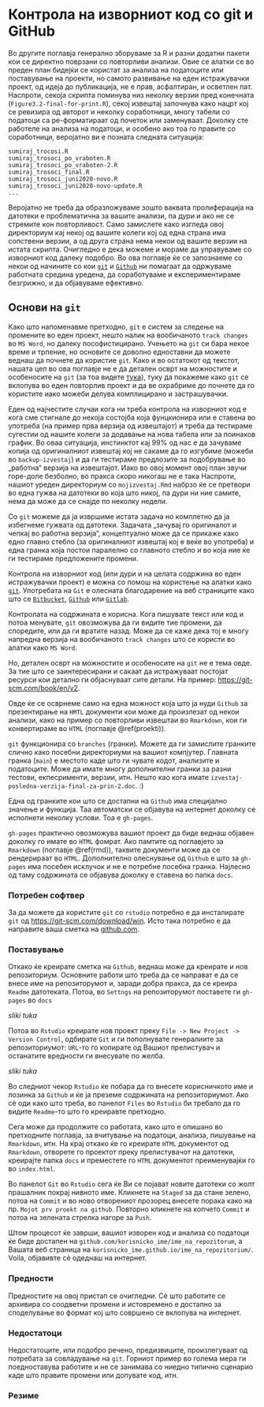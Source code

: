 # Контрола на изворниот код со git и GitHub {#git}

Во другите поглавја генерално зборуваме за R и разни додатни пакети кои се директно поврзани со повторливи анализи. Овие се алатки се во преден план бидејќи се користат за анализа на податоците или поставување на проекти, но самото развивање на еден истражувачки проект, од идеја до публикација, не е прав, асфалтиран, и осветлен пат. Наспроти, секоја скрипта поминува низ неколку верзии пред конечната (`Figure3.2-final-for-print.R`), секој извештај започнува како нацрт кој се ревизира од авторот и неколку соработници, многу табели со податоци са ре-форматираат од почеток или заменуваат. Доколку сте работеле на анализа на податоци, и особено ако тоа го правите со соработници, веројатно ви е позната следната ситуација:

```
sumiraj_trocosi.R
sumiraj_trosoci_po_vraboten.R
sumiraj_trosoci_po_vraboten-2.R
sumiraj_trosoci_final.R
sumiraj_trosoci_juni2020-novo.R
sumiraj_trosoci_juni2020-novo-update.R
...
```

Веројатно не треба да образложуваме зошто ваквата пролиферација на датотеки е проблематична за вашите анализи, па дури и ако не се стремите кон повторливост. Само замислете како изгледа овој директориум кај некој од вашите колеги кој од една страна има сопствени верзии, а од друга страна нема некои од вашите верзии на истата скрипта. Очигледно е дека можеме и мораме да управуваме со изворниот код далеку подобро. Во ова поглавје ќе се запознаеме со некои од начините со кои [`git`](https://git-scm.com/) и [`Github`](https://github.com/) ни помагаат да одржуваме работната средина уредена, да соработуваме и експериментираме безгрижно, и да објавуваме ефективно.

## Основи на `git`

Како што напоменавме претходно, `git` е систем за следење на промените во еден проект, нешто налик на вообичаното `track changes` во `MS Word`, но далеку пософистицирано. Учењето на `git` си бара некое време и трпение, но основите се доволно едноставни да можете веднаш да почнете да користие `git`. Како и во остатокот од текстот, нашата цел во ова поглавје не е да детален осврт на можностите и особеносите на `git` (за тоа видете [тука](https://git-scm.com/book/en/v2)), туку да покажеме како `git` се вклопува во еден повторлив проект и да ве охрабриме до почнете да го користите иако можеби делува комплицирано и застрашувачки.

Еден од најчестите случаи кога ни треба контрола на изворниот код е кога сме стигнале до некоја состојба која фунцкионира или е ставена во употреба (на пример прва верзија од извештајот) и треба да тестираме сугестии од нашите колеги за додавање на нова табела или за поинаков график. Во оваа ситуација, инстинктот кај 99% од нас е да зачуваме копија од оригиналниот извештај кој не сакаме да го изгубиме (можеби во `backup-izvestaj`) и да ги тестираме предлозите за подобрување во „работна“ верзија на извештајот. Иако во овој момент овој план звучи горе-доле безболно, во пракса скоро никогаш не е така Наспроти, нашиот уреден директориум со `mojizvestaj.Rmd` набрзо ќе се претвори во една гужва на датотеки во која што никој, па дури ни ние самите, нема да може да се снајде по неколку недели. 

Со `git` можеме да ја извршиме истата задача но комплетно да ја избегнеме гужвата од датотеки. Задачата „зачувај го оригиналот и чепкај во работна верзија“, концептуално може да се прикаже како едно главно стебло (за оригиналниот извештај кој е веќе во употреба) и една гранка која постои паралелно со главното стебло и во која ние ќе ги тестираме предложените промени.

Контрола на изворниот код (или дури и на целата содржина во еден истражувачки проект) е можна со помош на користење на алатки како [`git`](https://git-scm.com/). Употребата на `Git` е олесната благодарение на веб страниците како што се [`Bitbucket`](https://bitbucket.org/product/), [`Github`](https://github.com/) или [`Gitlab`](https://about.gitlab.com/).

Контролата на содржината е корисна. Кога пишувате текст или код и потоа менувате, `git` овозможува да ги видите тие промени, да споредите, или да ги вратите назад. Може да се каже дека тој е многу напредна верзија на вообичаното `track changes` што се користи во алатки како `MS Word`.

Но, детален осврт на можностите и особеносите на `git` не е тема овде. За тие што се заинтересирани и сакаат да истражуваат постојат ресурси кои детално ги објаснуваат сите детали. На пример: [https://git-scm.com/book/en/v2](https://git-scm.com/book/en/v2).

Овде ќе се осврнеме само на една можност која што ја нуди `Github` за презентирање на `HMTL` документи кои може да произлезат од некои анализи, како на пример со повторливи извештаи во `Rmarkdown`, кои ги конвертираме во `HTML` (поглавје \@ref(proekti)).

`git` функционира со `branches` (гранки). Можете да ги замислите гранките слично како посебни директориуми на вашиот компјутер. Главната гранка (`main`) е местото каде што ги чувате кодот, анализите и податоците. Може да имате многу дополнителни гранки за разни тестови, екпесрименти, верзии, итн. Нешто као кога имате `izvestaj-posledna-verzija-final-za-prin-2.doc`. :) 

Една од гранките кои што се достапни на `Github` има специјално значење и функција. Таа автоматски се објавува на интернет доколку се исполнети неколку услови. Тоа е `gh-pages`. 

`gh-pages` практично овозможува вашиот проект да биде веднаш објавен доколку го имате во `HTML` фомрат. Ако памтите од поглавјето за `Rmarkdown` (поглавје \@ref(rmd)), таквите документи може да се рендерираат во `HTML`. Дополнително олеснување од `Github` е што за `gh-pages` има посебен исклучок и не е потребне посебна гранка. Најлесно од таму содржината се објавува доколку е ставена во папка `docs`.

### Потребен софтвер

За да можете да користите `git` со `rstudio` потребно е да инсталирате `git` од [https://git-scm.com/download/win](https://git-scm.com/download/win). Исто така потребно е да направите ваша сметка на [github.com](https://github.com).

### Поставување 

Откако ќе креирате сметка на `Github`, веднаш може да креирате и нов репозиториум. Основните работи што треба да се направат е да се внесе име на репозиторумот и, заради добра пракса, да се креира `Readme` датотеката. Потоа, во `Settngs` на репозиторумот поставете ги `gh-pages` во `docs`

_sliki tuka_


Потоа во `Rstudio` креирате нов проект преку `File -> New Project -> Version Control`, одбирате `Git` и ги пополнувате генералиите за репозиториумот: `URL`-то го копирате од Вашиот прелистувач и останатите вредности ги внесувате по желба. 

_sliki tuka_

Во следниот чекор `Rstudio` ќе побара да го внесете корисничкото име и лозинка за `Github` и ќе ја преземе содржината на репозиториумот. Ако сѐ оди како што треба, во панелот `Files` во `Rstudio` би требало да го видите `Readme`-то што го креиравте претходно.

Сега може да продолжите со работата, како што е опишано во претходните поглавја, за вчитување на податоци, анализа, пишување на `Rmarkdown`, итн. На крај откако ќе го креирате `HTML` документот од `Rmarkdown`, отворете го проектот преку прелистувачот на датотеки, креирајте папка `docs` и преместете го `HTML` документот преименувајќи го во `index.html`. 

Во панелот `Git` во `Rstudio` сега ќе Ви се појават новите датотеки со жолт прашалник покрај нивното име. Кликнете на `Staged` за да стане зелено, потоа на `Commit` и во ново отворениот прозорец внесете порака како на пр. `Mojot prv proekt na github`. Повторно кликнете на копчето `Commit` и потоа на зелената стрелка нагоре за `Push`. 

Штом процесот ќе заврши, вашиот изворен код и анализа со податоци ќе биде достапен на `github.com/korisnicko_ime/ime_na_repozitorum`, a Вашата веб страница на `korisnicko_ime.github.io/ime_na_repozitorium/`. Voila, објавивте сѐ одеднаш на интернет.


### Предности

Предностите на овој пристап се очигледни. Сѐ што работите се архивира со соодветни промени и истовремено е достапно за споделување во формат кој што совршено се вклопува на интернет. 

### Недостатоци

Недостатоците, или подобро речено, предизвиците, произлегуваат од потребата за совладување на `git`. Горниот пример во голема мера ги поедноставува работите и не се занимава со ниедно типично сценарио каде што правите промени или допувате код, итн. 

### Резиме